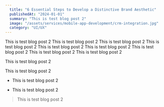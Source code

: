 ```yaml
---
  title: "6 Essential Steps to Develop a Distinctive Brand Aesthetic"
  publishedAt: "2024-01-01"
  summary: "This is test blog post 2"
  image: "/assets/services/mobile-app-development/crm-integration.jpg"
  category: "UI/UX"
---
```


This is test blog post 2 This is test blog post 2 This is test blog post 2 This is test blog post 2 This is test blog post 2 This is test blog post 2 This is test blog post 2 This is test blog post 2 This is test blog post 2

This is test blog post 2

This is test blog post 2

- This is test blog post 2

- This is test blog post 2

> This is test blog post 2
